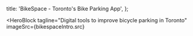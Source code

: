 


  title: 'BikeSpace - Toronto\'s Bike Parking App',
};

<HeroBlock 
  tagline="Digital tools to improve bicycle parking in Toronto"
  imageSrc={bikespaceIntro.src}
></HeroBlock>

